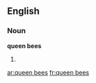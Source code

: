 ==English==

===Noun===
'''queen bees'''

# {{plural of|[[queen bee]]}}

[[ar:queen bees]]
[[fr:queen bees]]
